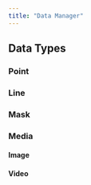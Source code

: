 ```yaml
---
title: "Data Manager"
---
```


## Data Types

### Point

### Line

### Mask

### Media

#### Image

#### Video
